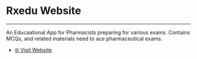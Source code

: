 # Rxedu Website

---

An Educaational App for Pharmacists preparing for various exams. Contains MCQs, and related materials need to ace pharmaceutical exams.

- [🌐 Visit Website](https://rxedu.org/)
